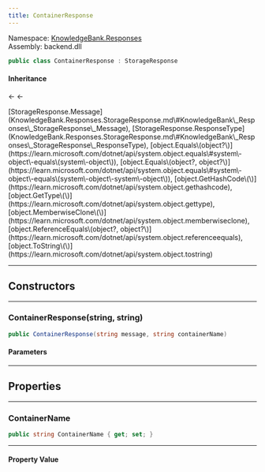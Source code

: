 ```yaml
---
title: ContainerResponse
---
```



Namespace: <a href='../Responses'>KnowledgeBank.Responses</a>  
Assembly: backend.dll  

```csharp
public class ContainerResponse : StorageResponse
```

#### Inheritance

<a href='https://learn.microsoft.com/dotnet/api/system.object' target='_blank' className="no-underline text-inherit hover:text-inherit inline"><CSharpType type='object' /></a> ← <a href='StorageResponse' target='_self' className="no-underline text-inherit hover:text-inherit inline"><CSharpType type='StorageResponse' /></a> ← <a href='' target='_self' className="no-underline text-inherit hover:text-inherit inline"><CSharpType type='ContainerResponse' /></a>



<CollapsibleInherited title='Show Inherited Members (9)'>
[StorageResponse.Message](KnowledgeBank.Responses.StorageResponse.md\#KnowledgeBank\_Responses\_StorageResponse\_Message), 
[StorageResponse.ResponseType](KnowledgeBank.Responses.StorageResponse.md\#KnowledgeBank\_Responses\_StorageResponse\_ResponseType), 
[object.Equals\(object?\)](https://learn.microsoft.com/dotnet/api/system.object.equals\#system\-object\-equals\(system\-object\)), 
[object.Equals\(object?, object?\)](https://learn.microsoft.com/dotnet/api/system.object.equals\#system\-object\-equals\(system\-object\-system\-object\)), 
[object.GetHashCode\(\)](https://learn.microsoft.com/dotnet/api/system.object.gethashcode), 
[object.GetType\(\)](https://learn.microsoft.com/dotnet/api/system.object.gettype), 
[object.MemberwiseClone\(\)](https://learn.microsoft.com/dotnet/api/system.object.memberwiseclone), 
[object.ReferenceEquals\(object?, object?\)](https://learn.microsoft.com/dotnet/api/system.object.referenceequals), 
[object.ToString\(\)](https://learn.microsoft.com/dotnet/api/system.object.tostring)
</CollapsibleInherited>

---
## Constructors

---
###  ContainerResponse\(string, string\)

```csharp
public ContainerResponse(string message, string containerName)
```

<h4 className='mb-0 ml-1'>Parameters</h4>
<TypeTable types={[{"name":"message","type":"string","links":["https://learn.microsoft.com/dotnet/api/system.string"],"description":""},{"name":"containerName","type":"string","links":["https://learn.microsoft.com/dotnet/api/system.string"],"description":""}]} />

---
## Properties

---
###  ContainerName

```csharp
public string ContainerName { get; set; }
```

---
#### Property Value

 <a href='https://learn.microsoft.com/dotnet/api/system.string' target='_blank' className="no-underline text-inherit hover:text-inherit inline"><CSharpType type='string' /></a>

